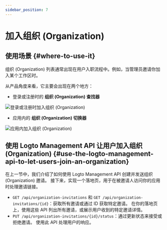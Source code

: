 ```yaml
---
sidebar_position: 7
---
```


# 加入组织 (Organization)

## 使用场景 \{#where-to-use-it}

组织 (Organization) 列表通常出现在用户入职流程中。例如，当管理员邀请你加入某个工作区时。

从产品角度来看，它主要会出现在两个地方：

- 登录或注册时的 **组织 (Organization) 查找器**

<img
  src="/img/assets/join-organization-on-sign-in-or-sign-up.png"
  alt="登录或注册时加入组织 (Organization)"
/>

- 应用内的 **组织 (Organization) 切换器**

<img src="/img/assets/join-organization-in-app.png" alt="应用内加入组织 (Organization)" />

## 使用 Logto Management API 让用户加入组织 (Organization) \{#use-the-logto-management-api-to-let-users-join-an-organization}

在上一节中，我们介绍了如何使用 Logto Management API 创建并发送组织 (Organization) 邀请。
接下来，实现一个落地页，用于在被邀请人访问你的应用时处理邀请链接。

- `GET /api/organization-invitations` 和 `GET /api/organization-invitations/{id}`：获取所有邀请或通过 ID 获取特定邀请。
  在你的落地页上，使用这些 API 列出所有邀请，或展示用户收到的特定邀请详情。
- `PUT /api/organization-invitations/{id}/status`：通过更新状态来接受或拒绝邀请。
  使用此 API 处理用户的响应。
